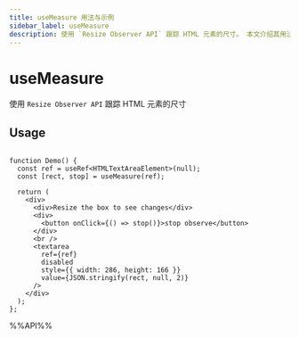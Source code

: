 ```yaml
---
title: useMeasure 用法与示例
sidebar_label: useMeasure
description: 使用 `Resize Observer API` 跟踪 HTML 元素的尺寸。 本文介绍其用法、最佳实践与代码示例。适用于 React 开发中需要处理副作用的场景。
---
```

# useMeasure

使用 `Resize Observer API` 跟踪 HTML 元素的尺寸

## Usage

```tsx live

function Demo() {
  const ref = useRef<HTMLTextAreaElement>(null);
  const [rect, stop] = useMeasure(ref);

  return (
    <div>
      <div>Resize the box to see changes</div>
      <div>
        <button onClick={() => stop()}>stop observe</button>
      </div>
      <br />
      <textarea
        ref={ref}
        disabled
        style={{ width: 286, height: 166 }}
        value={JSON.stringify(rect, null, 2)}
      />
    </div>
  );
};

```

%%API%%